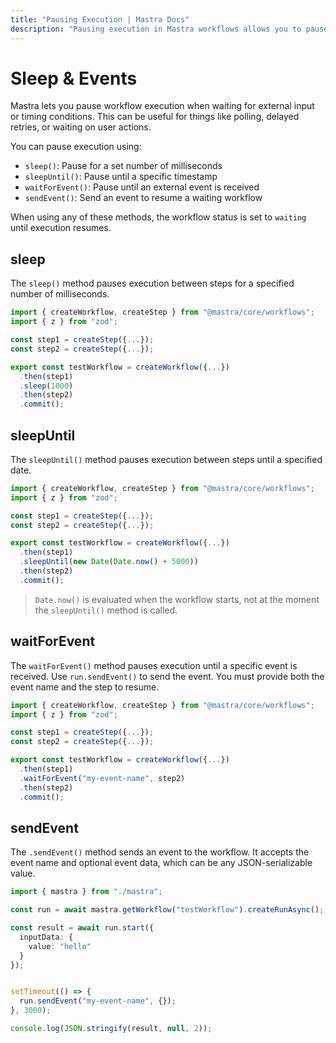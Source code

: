 ```yaml
---
title: "Pausing Execution | Mastra Docs"
description: "Pausing execution in Mastra workflows allows you to pause execution while waiting for external input or resources via .sleep(), .sleepUntil() and .waitForEvent()."
---
```


# Sleep & Events

Mastra lets you pause workflow execution when waiting for external input or timing conditions. This can be useful for things like polling, delayed retries, or waiting on user actions.

You can pause execution using:

- `sleep()`: Pause for a set number of milliseconds
- `sleepUntil()`: Pause until a specific timestamp
- `waitForEvent()`: Pause until an external event is received
- `sendEvent()`: Send an event to resume a waiting workflow

When using any of these methods, the workflow status is set to `waiting` until execution resumes.

## sleep

The `sleep()` method pauses execution between steps for a specified number of milliseconds.

```typescript {9} filename="src/mastra/workflows/test-workflow.ts" showLineNumbers copy
import { createWorkflow, createStep } from "@mastra/core/workflows";
import { z } from "zod";

const step1 = createStep({...});
const step2 = createStep({...});

export const testWorkflow = createWorkflow({...})
  .then(step1)
  .sleep(1000)
  .then(step2)
  .commit();
```

## sleepUntil

The `sleepUntil()` method pauses execution between steps until a specified date.

```typescript {9} filename="src/mastra/workflows/test-workflow.ts" showLineNumbers copy
import { createWorkflow, createStep } from "@mastra/core/workflows";
import { z } from "zod";

const step1 = createStep({...});
const step2 = createStep({...});

export const testWorkflow = createWorkflow({...})
  .then(step1)
  .sleepUntil(new Date(Date.now() + 5000))
  .then(step2)
  .commit();
```

> `Date.now()` is evaluated when the workflow starts, not at the moment the `sleepUntil()` method is called.

## waitForEvent

The `waitForEvent()` method pauses execution until a specific event is received. Use `run.sendEvent()` to send the event. You must provide both the event name and the step to resume.

```typescript {9} filename="src/mastra/workflows/test-workflow.ts" showLineNumbers copy
import { createWorkflow, createStep } from "@mastra/core/workflows";
import { z } from "zod";

const step1 = createStep({...});
const step2 = createStep({...});

export const testWorkflow = createWorkflow({...})
  .then(step1)
  .waitForEvent("my-event-name", step2)
  .then(step2)
  .commit();
```
## sendEvent

The `.sendEvent()` method sends an event to the workflow. It accepts the event name and optional event data, which can be any JSON-serializable value.

```typescript {13} filename="src/test-workflow.ts" showLineNumbers copy
import { mastra } from "./mastra";

const run = await mastra.getWorkflow("testWorkflow").createRunAsync();

const result = await run.start({
  inputData: {
    value: "hello"
  }
});


setTimeout(() => {
  run.sendEvent("my-event-name", {});
}, 3000);

console.log(JSON.stringify(result, null, 2));
```
